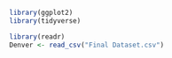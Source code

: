 ```r
library(ggplot2)
library(tidyverse)
```

```r
library(readr)
Denver <- read_csv("Final Dataset.csv")


```
































